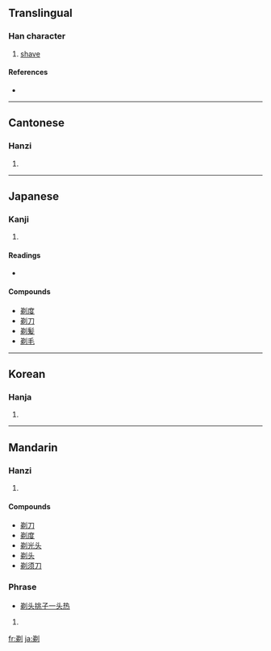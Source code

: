 ==Translingual==

===Han character===
{{Han char|rn=18|rad=刀|as=07|sn=9|four=8220<sub>0</sub>|canj=金竹中弓 (CHLN)}}

# [[shave]]

====References====
* {{Han ref|kx=0139.260|dkj=01989|dj=0317.040|hdz=10342.150|uh=5243|ud=21059|bh=AB63|bd=43875}}

----

==Cantonese==

===Hanzi===
{{yue-hanzi|jyut=|y=tai3}}

# {{defn|Cantonese}}

----

==Japanese==

===Kanji===
{{ja-kanji|grade=|rs=刀07}}

# {{defn|Japanese}}

====Readings====
* {{ja-readings|on=テイ (tei)|kun=[[そる]] (soru)}}

====Compounds====
* [[剃度]]
* [[剃刀]]
* [[剃髪]]
* [[剃毛]]

----

==Korean==

===Hanja===
{{ko-hanja|hangeul=체|rv=che|mr=ch'e}}

# {{defn|Korean}}

----

==Mandarin==

===Hanzi===
{{cmn-hanzi|pin=[[tì]] ([[ti4]])|wg=t'i<sup>4</sup>}}

# {{defn|Mandarin}}

====Compounds====
* [[剃刀]]
* [[剃度]]
* [[剃光头]]
* [[剃头]]
* [[剃须刀]]

===Phrase===
* [[剃头挑子一头热]]

# {{defn|Mandarin}}

[[fr:剃]]
[[ja:剃]]